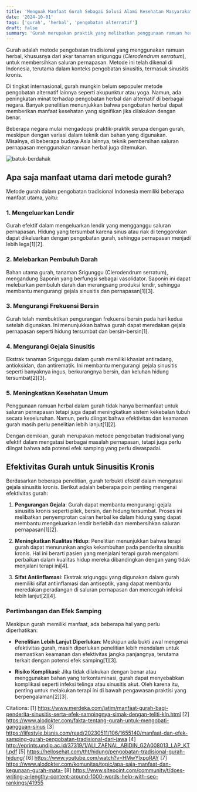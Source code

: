 ```yaml
---
title: 'Menguak Manfaat Gurah Sebagai Solusi Alami Kesehatan Masyarakat'
date: '2024-10-01'
tags: ['gurah', 'herbal', 'pengobatan alternatif']
draft: false
summary: 'Gurah merupakan praktik yang melibatkan penggunaan ramuan herbal yang diseduh dan kemudian dihisap melalui hidung. Proses ini bertujuan untuk mengeluarkan lendir, debu, dan zat-zat berbahaya lainnya dari saluran pernapasan. Masyarakat Indonesia, terutama di daerah Jawa, telah lama mempercayai bahwa gurah dapat membantu mengatasi berbagai masalah kesehatan seperti flu, sinusitis, dan alergi.'
---
```


Gurah adalah metode pengobatan tradisional yang menggunakan ramuan herbal, khususnya dari akar tanaman srigunggu (*Clerodendrum serratum*), untuk membersihkan saluran pernapasan. Metode ini telah dikenal di Indonesia, terutama dalam konteks pengobatan sinusitis, termasuk sinusitis kronis. 

Di tingkat internasional, gurah mungkin belum sepopuler metode pengobatan alternatif lainnya seperti akupunktur atau yoga. Namun, ada peningkatan minat terhadap pengobatan herbal dan alternatif di berbagai negara. Banyak penelitian menunjukkan bahwa pengobatan herbal dapat memberikan manfaat kesehatan yang signifikan jika dilakukan dengan benar.

Beberapa negara mulai mengadopsi praktik-praktik serupa dengan gurah, meskipun dengan variasi dalam teknik dan bahan yang digunakan. Misalnya, di beberapa budaya Asia lainnya, teknik pembersihan saluran pernapasan menggunakan ramuan herbal juga ditemukan.

![batuk-berdahak](https://images.pexels.com/photos/3807629/pexels-photo-3807629.jpeg?auto=compress&cs=tinysrgb&w=1260&h=750&dpr=2)

## Apa saja manfaat utama dari metode gurah?

Metode gurah dalam pengobatan tradisional Indonesia memiliki beberapa manfaat utama, yaitu:

### 1. **Mengeluarkan Lendir**
Gurah efektif dalam mengeluarkan lendir yang mengganggu saluran pernapasan. Hidung yang tersumbat karena sinus atau riak di tenggorokan dapat dikeluarkan dengan pengobatan gurah, sehingga pernapasan menjadi lebih lega[1][2].

### 2. **Melebarkan Pembuluh Darah**
Bahan utama gurah, tanaman Srigunggu (Clerodendrum serratum), mengandung Saponin yang berfungsi sebagai vasolidator. Saponin ini dapat melebarkan pembuluh darah dan merangsang produksi lendir, sehingga membantu mengurangi gejala sinusitis dan pernapasan[1][3].

### 3. **Mengurangi Frekuensi Bersin**
Gurah telah membuktikan pengurangan frekuensi bersin pada hari kedua setelah digunakan. Ini menunjukkan bahwa gurah dapat meredakan gejala pernapasan seperti hidung tersumbat dan bersin-bersin[1].

### 4. **Mengurangi Gejala Sinusitis**
Ekstrak tanaman Srigunggu dalam gurah memiliki khasiat antiradang, antioksidan, dan antirematik. Ini membantu mengurangi gejala sinusitis seperti banyaknya ingus, berkurangnya bersin, dan keluhan hidung tersumbat[2][3].

### 5. **Meningkatkan Kesehatan Umum**
Penggunaan ramuan herbal dalam gurah tidak hanya bermanfaat untuk saluran pernapasan tetapi juga dapat meningkatkan sistem kekebalan tubuh secara keseluruhan. Namun, perlu diingat bahwa efektivitas dan keamanan gurah masih perlu penelitian lebih lanjut[1][2].

Dengan demikian, gurah merupakan metode pengobatan tradisional yang efektif dalam mengatasi berbagai masalah pernapasan, tetapi juga perlu diingat bahwa ada potensi efek samping yang perlu diwaspadai.

## Efektivitas Gurah untuk Sinusitis Kronis

Berdasarkan beberapa penelitian, gurah terbukti efektif dalam mengatasi gejala sinusitis kronis. Berikut adalah beberapa poin penting mengenai efektivitas gurah:

1. **Pengurangan Gejala**: Gurah dapat membantu mengurangi gejala sinusitis kronis seperti pilek, bersin, dan hidung tersumbat. Proses ini melibatkan penyemprotan cairan herbal ke dalam hidung yang dapat membantu mengeluarkan lendir berlebih dan membersihkan saluran pernapasan[1][2].

2. **Meningkatkan Kualitas Hidup**: Penelitian menunjukkan bahwa terapi gurah dapat menurunkan angka kekambuhan pada penderita sinusitis kronis. Hal ini berarti pasien yang menjalani terapi gurah mengalami perbaikan dalam kualitas hidup mereka dibandingkan dengan yang tidak menjalani terapi ini[4].

3. **Sifat Antiinflamasi**: Ekstrak srigunggu yang digunakan dalam gurah memiliki sifat antiinflamasi dan antiseptik, yang dapat membantu meredakan peradangan di saluran pernapasan dan mencegah infeksi lebih lanjut[2][4].

### Pertimbangan dan Efek Samping

Meskipun gurah memiliki manfaat, ada beberapa hal yang perlu diperhatikan:

- **Penelitian Lebih Lanjut Diperlukan**: Meskipun ada bukti awal mengenai efektivitas gurah, masih diperlukan penelitian lebih mendalam untuk memastikan keamanan dan efektivitas jangka panjangnya, terutama terkait dengan potensi efek samping[1][3].

- **Risiko Komplikasi**: Jika tidak dilakukan dengan benar atau menggunakan bahan yang terkontaminasi, gurah dapat menyebabkan komplikasi seperti infeksi telinga atau sinusitis akut. Oleh karena itu, penting untuk melakukan terapi ini di bawah pengawasan praktisi yang berpengalaman[2][3].


Citations:
[1] https://www.merdeka.com/jatim/manfaat-gurah-bagi-penderita-sinusitis-serta-efek-sampingnya-simak-dengan-teliti-kln.html
[2] https://www.alodokter.com/fakta-tentang-gurah-untuk-mengobati-gangguan-sinus
[3] https://lifestyle.bisnis.com/read/20230511/106/1655140/manfaat-dan-efek-samping-gurah-pengobatan-tradisional-dari-jawa
[4] http://eprints.undip.ac.id/37319/1/ALI_ZAENAL_ABIDIN_G2A008013_LAP_KTI.pdf
[5] https://hellosehat.com/tht/hidung/pengobatan-tradisional-gurah-hidung/
[6] https://www.youtube.com/watch?v=HMwYlxpgRAY
[7] https://www.alodokter.com/komunitas/topic/apa-saja-manfaat-dan-kegunaan-gurah-mata-
[8] https://www.sitepoint.com/community/t/does-writing-a-lengthy-content-around-1000-words-help-with-seo-rankings/41955

